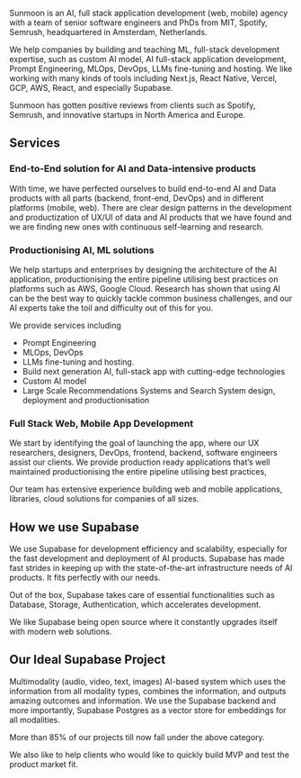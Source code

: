 Sunmoon is an AI, full stack application development (web, mobile) agency with a team of senior software engineers and PhDs from MIT, Spotify, Semrush, headquartered in Amsterdam, Netherlands.

We help companies by building and teaching ML, full-stack development expertise, such as custom AI model, AI full-stack application development, Prompt Engineering, MLOps, DevOps, LLMs fine-tuning and hosting. We like working with many kinds of tools including Next.js, React Native, Vercel, GCP, AWS, React, and especially Supabase.

Sunmoon has gotten positive reviews from clients such as Spotify, Semrush, and innovative startups in North America and Europe.

## Services

### End-to-End solution for AI and Data-intensive products

With time, we have perfected ourselves to build end-to-end AI and Data products with all parts (backend, front-end, DevOps) and in different platforms (mobile, web). There are clear design patterns in the development and productization of UX/UI of data and AI products that we have found and we are finding new ones with continuous self-learning and research.

### Productionising AI, ML solutions

We help startups and enterprises by designing the architecture of the AI application, productionising the entire pipeline utilising best practices on platforms such as AWS, Google Cloud. Research has shown that using AI can be the best way to quickly tackle common business challenges, and our AI experts take the toil and difficulty out of this for you.

We provide services including

- Prompt Engineering
- MLOps, DevOps
- LLMs fine-tuning and hosting.
- Build next generation AI, full-stack app with cutting-edge technologies
- Custom AI model
- Large Scale Recommendations Systems and Search System design, deployment and productionisation

### Full Stack Web, Mobile App Development

We start by identifying the goal of launching the app, where our UX researchers, designers, DevOps, frontend, backend, software engineers assist our clients. We provide production ready applications that’s well maintained productionising the entire pipeline utilising best practices,

Our team has extensive experience building web and mobile applications, libraries, cloud solutions for companies of all sizes.

## How we use Supabase

We use Supabase for development efficiency and scalability, especially for the fast development and deployment of AI products. Supabase has made fast strides in keeping up with the state-of-the-art infrastructure needs of AI products. It fits perfectly with our needs.

Out of the box, Supabase takes care of essential functionalities such as Database, Storage, Authentication, which accelerates development.

We like Supabase being open source where it constantly upgrades itself with modern web solutions.

## Our Ideal Supabase Project

Multimodality (audio, video, text, images) AI-based system which uses the information from all modality types, combines the information, and outputs amazing outcomes and information. We use the Supabase backend and more importantly, Supabase Postgres as a vector store for embeddings for all modalities.

More than 85% of our projects till now fall under the above category.

We also like to help clients who would like to quickly build MVP and test the product market fit.